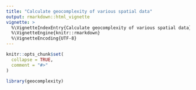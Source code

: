 ```yaml
---
title: "Calculate geocomplexity of various spatial data"
output: rmarkdown::html_vignette
vignette: >
  %\VignetteIndexEntry{Calculate geocomplexity of various spatial data}
  %\VignetteEngine{knitr::rmarkdown}
  %\VignetteEncoding{UTF-8}
---
```


```r
knitr::opts_chunk$set(
  collapse = TRUE,
  comment = "#>"
)
```

```r
library(geocomplexity)
```
